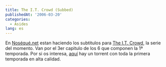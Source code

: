 ```yaml
---
title: The I.T. Crowd (Subbed)
publishedAt: '2006-03-20'
categories:
  - Asides
lang: es
---
```


En [Noséqué.net](http://www.noseque.net/wordpress/) estan haciendo los subtitulos para [The I.T. Crowd](http://www.theitcrowd.co.uk/), la serie del momento. Van por el 3er capitulo de los 6 que componen la 1ª temporada. Por si os interesa, [aquí](http://www.mininova.org/get/243893) hay un torrent con toda la primera temporada en alta calidad.
